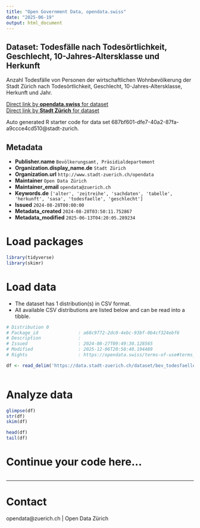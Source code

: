```yaml
---
title: "Open Government Data, opendata.swiss"
date: "2025-06-19"
output: html_document
---
```


## Dataset: Todesfälle nach Todesörtlichkeit, Geschlecht, 10-Jahres-Altersklasse und Herkunft


Anzahl Todesfälle von Personen der wirtschaftlichen Wohnbevölkerung der Stadt Zürich nach Todesörtlichkeit, Geschlecht, 10-Jahres-Altersklasse, Herkunft und Jahr.


[Direct link by **opendata.swiss** for dataset](https://opendata.swiss/de/dataset/todesfalle-nach-todesortlichkeit-geschlecht-10-jahres-altersklasse-und-herkunft)<br>
[Direct link by **Stadt Zürich** for dataset](https://data.stadt-zuerich.ch/dataset/bev_todesfaelle_jahr_todesoertlichkeit_herkunft_geschlecht_ag_od4203)

Auto generated R starter code for data set 687bf601-dfe7-40a2-87fa-a9ccce4cd510@stadt-zurich.

## Metadata

- **Publisher.name** `Bevölkerungsamt, Präsidialdepartement`
- **Organization.display_name.de** `Stadt Zürich`
- **Organization.url** `http://www.stadt-zuerich.ch/opendata`
- **Maintainer** `Open Data Zürich`
- **Maintainer_email** `opendata@zuerich.ch`
- **Keywords.de** `['alter', 'zeitreihe', 'sachdaten', 'tabelle', 'herkunft', 'sasa', 'todesfaelle', 'geschlecht']`
- **Issued** `2024-08-28T00:00:00`
- **Metadata_created** `2024-08-28T03:50:11.752867`
- **Metadata_modified** `2025-06-13T04:20:05.289234`


# Load packages

```r

library(tidyverse)
library(skimr)

```

# Load data

-   The dataset has 1 distribution(s) in CSV format.
-   All available CSV distributions are listed below and can be read into a tibble.

```r

# Distribution 0
# Package_id               : a68c9772-2dc0-4ebc-93bf-0b4cf324ebf6
# Description              : 
# Issued                   : 2024-08-27T09:49:30.128565
# Modified                 : 2025-12-06T20:58:40.194489
# Rights                   : https://opendata.swiss/terms-of-use#terms_open

df <- read_delim('https://data.stadt-zuerich.ch/dataset/bev_todesfaelle_jahr_todesoertlichkeit_herkunft_geschlecht_ag_od4203/download/BEV420OD4203.csv')



```

# Analyze data

```r

glimpse(df)
str(df)
skim(df)

head(df)
tail(df)

```

# Continue your code here...

```r

```

------------------------------------------------------------------------

# Contact

opendata@zuerich.ch | Open Data Zürich
